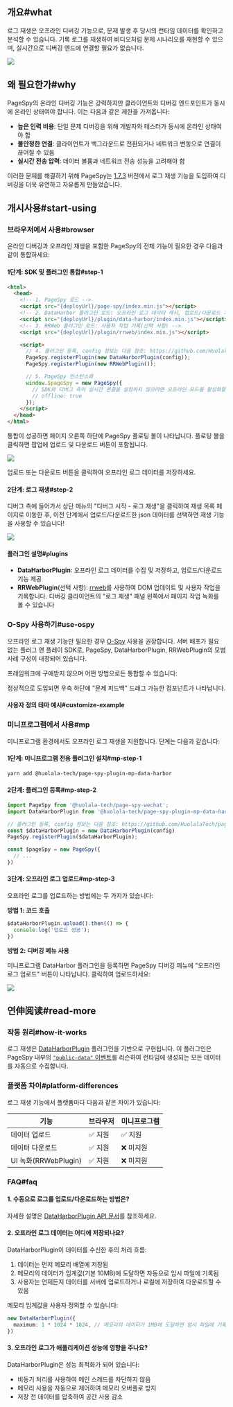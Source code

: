 [release-1.7.3]: https://github.com/HuolalaTech/page-spy-web/releases/tag/v1.7.3
[public-data-event]: https://github.com/HuolalaTech/page-spy/blob/main/docs/plugin_zh.md#행동-규약


## 개요#what

로그 재생은 오프라인 디버깅 기능으로, 문제 발생 후 당시의 런타임 데이터를 확인하고 분석할 수 있습니다. 기록 로그를 재생하여 비디오처럼 문제 시나리오를 재현할 수 있으며, 실시간으로 디버깅 엔드에 연결할 필요가 없습니다.

<a href={replayGif} target="_blank">
  <img src={replayGif} />
</a>

## 왜 필요한가#why

PageSpy의 온라인 디버깅 기능은 강력하지만 클라이언트와 디버깅 엔드포인트가 동시에 온라인 상태여야 합니다. 이는 다음과 같은 제한을 가져옵니다:

- **높은 인력 비용**: 단일 문제 디버깅을 위해 개발자와 테스터가 동시에 온라인 상태여야 함
- **불안정한 연결**: 클라이언트가 백그라운드로 전환되거나 네트워크 변동으로 연결이 끊어질 수 있음
- **실시간 전송 압력**: 데이터 볼륨과 네트워크 전송 성능을 고려해야 함

이러한 문제를 해결하기 위해 PageSpy는 [1.7.3][release-1.7.3] 버전에서 로그 재생 기능을 도입하여 디버깅을 더욱 유연하고 자유롭게 만들었습니다.

## 개시사용#start-using

### 브라우저에서 사용#browser

온라인 디버깅과 오프라인 재생을 포함한 PageSpy의 전체 기능이 필요한 경우 다음과 같이 통합하세요:

#### 1단계: SDK 및 플러그인 통합#step-1

```html
<html>
  <head>
    <!-- 1. PageSpy 로드 -->
    <script src="{deployUrl}/page-spy/index.min.js"></script>
    <!-- 2. DataHarbor 플러그인 로드: 오프라인 로그 데이터 캐시, 업로드/다운로드 기능 제공 -->
    <script src="{deployUrl}/plugin/data-harbor/index.min.js"></script>
    <!-- 3. RRWeb 플러그인 로드: 사용자 작업 기록(선택 사항) -->
    <script src="{deployUrl}/plugin/rrweb/index.min.js"></script>

    <script>
      // 4. 플러그인 등록, config 정보는 다음 참조: https://github.com/HuolalaTech/page-spy/blob/main/packages/page-spy-plugin-data-harbor
      PageSpy.registerPlugin(new DataHarborPlugin(config));
      PageSpy.registerPlugin(new RRWebPlugin());

      // 5. PageSpy 인스턴스화
      window.$pageSpy = new PageSpy({
        // SDK와 디버그 측이 실시간 연결을 설정하지 않으려면 오프라인 모드를 활성화할 수 있습니다
        // offline: true
      });
    </script>
  </head>
</html>
```

통합이 성공하면 페이지 오른쪽 하단에 PageSpy 플로팅 볼이 나타납니다. 플로팅 볼을 클릭하면 팝업에 업로드 및 다운로드 버튼이 포함됩니다.

<a href={modalImg} target="_blank">
  <img src={modalImg} />
</a>

업로드 또는 다운로드 버튼을 클릭하여 오프라인 로그 데이터를 저장하세요.

#### 2단계: 로그 재생#step-2

디버그 측에 들어가서 상단 메뉴의 "디버그 시작 - 로그 재생"을 클릭하여 재생 목록 페이지로 이동한 후, 이전 단계에서 업로드/다운로드한 json 데이터를 선택하면 재생 기능을 사용할 수 있습니다!

<a href={replayImg} target="_blank">
  <img src={replayImg} />
</a>

#### 플러그인 설명#plugins

- **DataHarborPlugin**: 오프라인 로그 데이터를 수집 및 저장하고, 업로드/다운로드 기능 제공
- **RRWebPlugin**(선택 사항): [rrweb]({VITE_PLUGIN_RRWEB})를 사용하여 DOM 업데이트 및 사용자 작업을 기록합니다. 디버깅 클라이언트의 "로그 재생" 패널 왼쪽에서 페이지 작업 녹화를 볼 수 있습니다

### O-Spy 사용하기#use-ospy

오프라인 로그 재생 기능만 필요한 경우 [O-Spy](/o-spy) 사용을 권장합니다. 서버 배포가 필요 없는 플러그 앤 플레이 SDK로, PageSpy, DataHarborPlugin, RRWebPlugin의 모범 사례 구성이 내장되어 있습니다.

프레임워크에 구애받지 않으며 어떤 방법으로든 통합할 수 있습니다:


<ImportGuide />

정상적으로 도입되면 우측 하단에 "문제 피드백" 드래그 가능한 컴포넌트가 나타납니다.

#### 사용자 정의 테마 예시#customize-example


<CustomizeExample />

### 미니프로그램에서 사용#mp

미니프로그램 환경에서도 오프라인 로그 재생을 지원합니다. 단계는 다음과 같습니다:

#### 1단계: 미니프로그램 전용 플러그인 설치#mp-step-1
```bash
yarn add @huolala-tech/page-spy-plugin-mp-data-harbor
```

#### 2단계: 플러그인 등록#mp-step-2
```ts
import PageSpy from '@huolala-tech/page-spy-wechat';
import DataHarborPlugin from '@huolala-tech/page-spy-plugin-mp-data-harbor';

// 플러그인 등록, config 정보는 다음 참조: https://github.com/HuolalaTech/page-spy/blob/main/packages/page-spy-plugin-mp-data-harbor
const $dataHarborPlugin = new DataHarborPlugin(config)
PageSpy.registerPlugin($dataHarborPlugin);

const $pageSpy = new PageSpy({
  // ...
})
```

#### 3단계: 오프라인 로그 업로드#mp-step-3

오프라인 로그를 업로드하는 방법에는 두 가지가 있습니다:

**방법 1: 코드 호출**

```ts
$dataHarborPlugin.upload().then(() => {
  console.log('업로드 성공');
})
```

**방법 2: 디버깅 메뉴 사용**

미니프로그램 DataHarbor 플러그인을 등록하면 PageSpy 디버깅 메뉴에 "오프라인 로그 업로드" 버튼이 나타납니다. 클릭하여 업로드하세요:

<a href={mpDataHarborImg} target="_blank">
  <img style={{width: 375}} src={mpDataHarborImg} />
</a>

## 연伸阅读#read-more

### 작동 원리#how-it-works

로그 재생은 [DataHarborPlugin]({VITE_PLUGIN_DATA_HARBOR}) 플러그인을 기반으로 구현됩니다. 이 플러그인은 PageSpy 내부의 [`"public-data"` 이벤트](./plugins#convention)를 리슨하여 런타임에 생성되는 모든 데이터를 자동으로 수집합니다.

### 플랫폼 차이#platform-differences

로그 재생 기능에서 플랫폼마다 다음과 같은 차이가 있습니다:

| 기능 | 브라우저 | 미니프로그램 |
| --- | --- | --- |
| 데이터 업로드 | ✅ 지원 | ✅ 지원 |
| 데이터 다운로드 | ✅ 지원 | ❌ 미지원 |
| UI 녹화(RRWebPlugin) | ✅ 지원 | ❌ 미지원 |

### FAQ#faq

#### 1. 수동으로 로그를 업로드/다운로드하는 방법은?

자세한 설명은 [DataHarborPlugin API 문서](./data-harbor#onOfflineLog)를 참조하세요.

#### 2. 오프라인 로그 데이터는 어디에 저장되나요?

DataHarborPlugin이 데이터를 수신한 후의 처리 흐름:

1. 데이터는 먼저 메모리 배열에 저장됨
2. 메모리의 데이터가 임계값(기본 10MB)에 도달하면 자동으로 임시 파일에 기록됨
3. 사용자는 언제든지 데이터를 서버에 업로드하거나 로컬에 저장하여 다운로드할 수 있음

메모리 임계값을 사용자 정의할 수 있습니다:

```ts
new DataHarborPlugin({
  maximum: 1 * 1024 * 1024, // 메모리의 데이터가 1MB에 도달하면 임시 파일에 기록
})
```

#### 3. 오프라인 로그가 애플리케이션 성능에 영향을 주나요?

DataHarborPlugin은 성능 최적화가 되어 있습니다:

- 비동기 처리를 사용하여 메인 스레드를 차단하지 않음
- 메모리 사용을 자동으로 제어하여 메모리 오버플로 방지
- 저장 전 데이터를 압축하여 공간 사용 감소